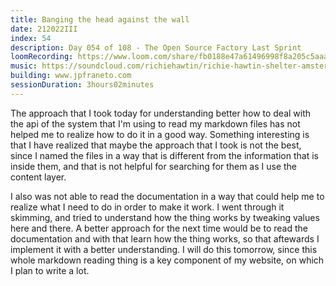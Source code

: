 ```yaml
---
title: Banging the head against the wall
date: 212022III
index: 54
description: Day 054 of 108 - The Open Source Factory Last Sprint
loomRecording: https://www.loom.com/share/fb0188e47a61496998f8a205c5aaa20e
music: https://soundcloud.com/richiehawtin/richie-hawtin-shelter-amsterdam-netherlands-17102020
building: www.jpfraneto.com
sessionDuration: 3hours02minutes
---
```


The approach that I took today for understanding better how to deal with the api of the system that I'm using to read my markdown files has not helped me to realize how to do it in a good way. Something interesting is that I have realized that maybe the approach that I took is not the best, since I named the files in a way that is different from the information that is inside them, and that is not helpful for searching for them as I use the content layer.

I also was not able to read the documentation in a way that could help me to realize what I need to do in order to make it work. I went through it skimming, and tried to understand how the thing works by tweaking values here and there. A better approach for the next time would be to read the documentation and with that learn how the thing works, so that aftewards I implement it with a better understanding. I will do this tomorrow, since this whole markdown reading thing is a key component of my website, on which I plan to write a lot.
